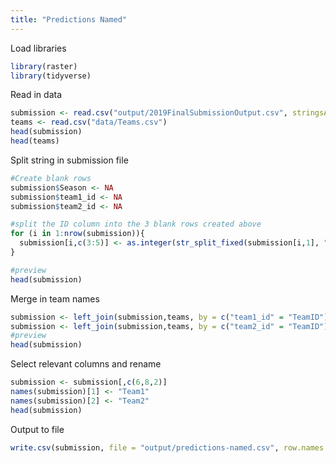---
title: "Predictions Named"
---

Load libraries
```{r, warning=FALSE, message=FALSE}
library(raster)
library(tidyverse)
```

Read in data
```{r}
submission <- read.csv("output/2019FinalSubmissionOutput.csv", stringsAsFactors = FALSE)
teams <- read.csv("data/Teams.csv")
head(submission)
head(teams)
```

Split string in submission file
```{r}
#Create blank rows
submission$Season <- NA
submission$team1_id <- NA
submission$team2_id <- NA

#split the ID column into the 3 blank rows created above
for (i in 1:nrow(submission)){
  submission[i,c(3:5)] <- as.integer(str_split_fixed(submission[i,1], "_", 3))
}

#preview
head(submission)
```

Merge in team names
```{r}
submission <- left_join(submission,teams, by = c("team1_id" = "TeamID"))
submission <- left_join(submission,teams, by = c("team2_id" = "TeamID"))
#preview
head(submission)
```

Select relevant columns and rename
```{r}
submission <- submission[,c(6,8,2)]
names(submission)[1] <- "Team1"
names(submission)[2] <- "Team2"
head(submission)
```

Output to file
```{r}
write.csv(submission, file = "output/predictions-named.csv", row.names = FALSE)
```










